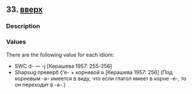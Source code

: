 ## 33. <a href =  'https://agricolamz.github.io/The_Circassian_Isoglosses_Database/33.html'>вверх</a>
### Description



### Values
There are the following value for each idiom:

* SWC  d- — -j [Керашева 1957: 255-256] 
* Shapsug  преверб č̣’e- + корневой ə [Керашева 1957: 256] (Под корневым -ə- имеется в виду, что если глагол имеет в корне -e-, то он переходит в -ə-.)

